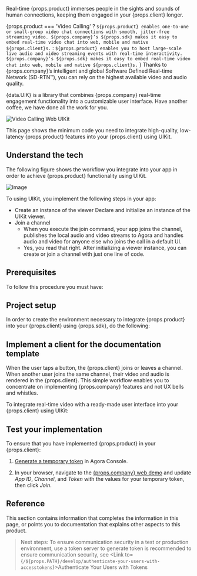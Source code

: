 
Real-time {props.product} immerses people in the sights and sounds of human connections, keeping them engaged in your {props.client} longer.

{props.product === 'Video Calling' ?
`${props.product} enables one-to-one or small-group video chat connections with smooth, jitter-free streaming video. ${props.company}’s ${props.sdk} makes it easy to embed real-time video chat into web, mobile and native ${props.client}s.` :
`${props.product} enables you to host large-scale live audio and video streaming events with real-time interactivity. ${props.company}’s ${props.sdk} makes it easy to embed real-time video chat into web, mobile and native ${props.client}s.`
} Thanks to {props.company}’s intelligent and global Software Defined Real-time Network (SD-RTN™), you can rely on the highest available video and audio quality.

{data.UIK} is a library that combines {props.company} real-time engagement functionality into a customizable user interface. Have another coffee, we have done all the work for you.

![Video Calling Web UIKit](/images/video-calling/video-call-web.png)

This page shows the minimum code you need to integrate high-quality, low-latency {props.product} features into your {props.client} using UIKit.

## Understand the tech

The following figure shows the workflow you integrate into your app in order to achieve {props.product} functionality using UIKit.

![Image](/images/video-calling/video-call.png)

To using UIKit, you implement the following steps in your app:

- Create an instance of the viewer
  Declare and initialize an instance of the UIKit viewer.
- Join a channel
  - When you execute the join command, your app joins the channel, publishes the local audio and video streams to Agora and handles audio and video for anyone else who joins the call in a default UI.
  - Yes, you read that right. After initializing a viewer instance, you can create or join a channel with just one line of code.

## Prerequisites

To follow this procedure you must have:

<Prerequites />

## Project setup

In order to create the environment necessary to integrate {props.product} into your {props.client} using {props.sdk}, do the following:

<ProjectSetup />

## Implement a client for the documentation template

When the user taps a button, the {props.client} joins or leaves a channel. When another user joins the same channel, their video and audio is rendered in the {props.client}. This simple workflow enables you to concentrate on implementing {props.company} features and not UX bells and whistles.

To integrate real-time video with a ready-made user interface into your {props.client} using UIKit:

<ProjectImplement />

## Test your implementation

To ensure that you have implemented {props.product} in your {props.client}:

1. [Generate a temporary token](https://docs.agora.io/en/Agora%20Platform/get_appid_token?platform=All#generate-a-temporary-token) in Agora Console.

2. In your browser, navigate to the [{props.company} web demo](https://webdemo.agora.io/agora-web-showcase/examples/Agora-Web-Tutorial-1to1-Web/) and update _App ID_, _Channel_, and _Token_ with the values for your temporary token, then click _Join_.

<ProjectTest />

## Reference

This section contains information that completes the information in this page, or points you to documentation that explains other aspects to this product.

<Reference />

> Next steps: To ensure communication security in a test or production environment, use a token server to generate token is recommended to ensure communication security, see <Link to={`/${props.PATH}/develop/authenticate-your-users-with-accesstokens`}>Authenticate Your Users with Tokens</Link>